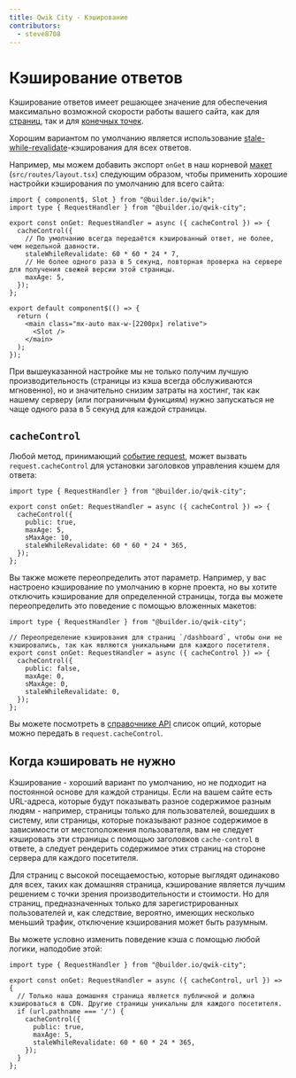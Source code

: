 ```yaml
---
title: Qwik City - Кэширование
contributors:
  - steve8708
---
```


# Кэширование ответов

Кэширование ответов имеет решающее значение для обеспечения максимально возможной скорости работы вашего сайта, как для [страниц](/docs/(qwikcity)/pages/index.mdx), так и для [конечных точек](/docs/(qwikcity)/endpoints/index.mdx).

Хорошим вариантом по умолчанию является использование [stale-while-revalidate](https://web.dev/stale-while-revalidate/)-кэширования для всех ответов.

Например, мы можем добавить экспорт `onGet` в наш корневой [макет](/docs/(qwikcity)/layout/index.mdx) (`src/routes/layout.tsx`) следующим образом, чтобы применить хорошие настройки кэширования по умолчанию для всего сайта:

```tsx title="src/routes/layout.tsx"
import { component$, Slot } from "@builder.io/qwik";
import type { RequestHandler } from "@builder.io/qwik-city";

export const onGet: RequestHandler = async ({ cacheControl }) => {
  cacheControl({
    // По умолчанию всегда передаётся кэшированный ответ, не более, чем недельной давности.
    staleWhileRevalidate: 60 * 60 * 24 * 7,
    // Не более одного раза в 5 секунд, повторная проверка на сервере для получения свежей версии этой страницы.
    maxAge: 5,
  });
};

export default component$(() => {
  return (
    <main class="mx-auto max-w-[2200px] relative">
      <Slot />
    </main>
  );
});
```

При вышеуказанной настройке мы не только получим лучшую производительность (страницы из кэша всегда обслуживаются мгновенно), но и значительно снизим затраты на хостинг, так как нашему серверу (или пограничным функциям) нужно запускаться не чаще одного раза в 5 секунд для каждой страницы.

## `cacheControl`

Любой метод, принимающий [событие request](https://qwik.builder.io/docs/advanced/request-handling/#request-event), может вызвать `request.cacheControl` для установки заголовков управления кэшем для ответа:

```tsx title="src/routes/layout.tsx"
import type { RequestHandler } from "@builder.io/qwik-city";

export const onGet: RequestHandler = async ({ cacheControl }) => {
  cacheControl({
    public: true,
    maxAge: 5,
    sMaxAge: 10,
    staleWhileRevalidate: 60 * 60 * 24 * 365,
  });
};
```

Вы также можете переопределить этот параметр. Например, у вас настроено кэширование по умолчанию в корне проекта, но вы хотите отключить кэширование для определенной страницы, тогда вы можете переопределить это поведение с помощью вложенных макетов:

```tsx title="src/routes/dashboard/layout.tsx"
import type { RequestHandler } from "@builder.io/qwik-city";

// Переопределение кэширования для страниц `/dashboard`, чтобы они не кэшировались, так как являются уникальными для каждого посетителя.
export const onGet: RequestHandler = async ({ cacheControl }) => {
  cacheControl({
    public: false,
    maxAge: 0,
    sMaxAge: 0,
    staleWhileRevalidate: 0,
  });
};
```

Вы можете посмотреть в [справочнике API](../../../api/qwik-city-middleware-request-handler/) список опций, которые можно передать в `request.cacheControl`.

## Когда кэшировать не нужно

Кэширование - хороший вариант по умолчанию, но не подходит на постоянной основе для каждой страницы. Если на вашем сайте есть URL-адреса, которые будут показывать разное содержимое разным людям - например, страницы только для пользователей, вошедших в систему, или страницы, которые показывают разное содержимое в зависимости от местоположения пользователя, вам не следует кэшировать эти страницы с помощью заголовков `cache-control` в ответе, а следует рендерить содержимое этих страниц на стороне сервера для каждого посетителя.

Для страниц с высокой посещаемостью, которые выглядят одинаково для всех, таких как домашняя страница, кэширование является лучшим решением с точки зрения производительности и стоимости. Но для страниц, предназначенных только для зарегистрированных пользователей и, как следствие, вероятно, имеющих несколько меньший трафик, отключение кэширования может быть разумным.

Вы можете условно изменить поведение кэша с помощью любой логики, наподобие этой:

```tsx title="src/routes/layout.tsx"
import type { RequestHandler } from "@builder.io/qwik-city";

export const onGet: RequestHandler = async ({ cacheControl, url }) => {
  // Только наша домашняя страница является публичной и должна кэшироваться в CDN. Другие страницы уникальны для каждого посетителя.
  if (url.pathname === '/') {
    cacheControl({
      public: true,
      maxAge: 5,
      staleWhileRevalidate: 60 * 60 * 24 * 365,
    });
  }
};
```
